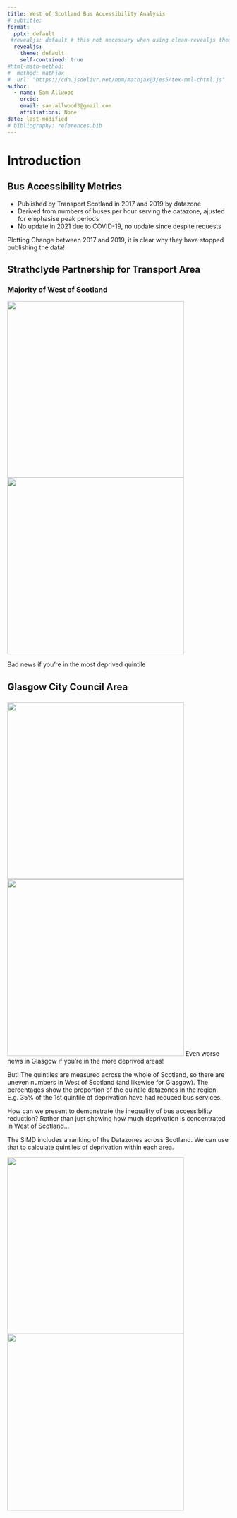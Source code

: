 ```yaml
---
title: West of Scotland Bus Accessibility Analysis
# subtitle: 
format: 
  pptx: default
 #revealjs: default # this not necessary when using clean-revealjs theme
  revealjs: 
    theme: default
    self-contained: true
#html-math-method:
#  method: mathjax
#  url: "https://cdn.jsdelivr.net/npm/mathjax@3/es5/tex-mml-chtml.js"
author:
  - name: Sam Allwood
    orcid: 
    email: sam.allwood3@gmail.com
    affiliations: None
date: last-modified
# bibliography: references.bib
---
```


# Introduction

## Bus Accessibility Metrics {auto-animate="true"}

- Published by Transport Scotland in 2017 and 2019 by datazone
- Derived from numbers of buses per hour serving the datazone, ajusted for emphasise peak periods
- No update in 2021 due to COVID-19, no update since despite requests

Plotting Change between 2017 and 2019, it is clear why they have stopped publishing the data!

## Strathclyde Partnership for Transport Area
### Majority of West of Scotland
![](Bus_Access_SPT.jpeg){.absolute top="170" left="30" width="400" height="400"}
![](Bus_Access_SIMD_SPT.jpeg){.absolute top="500" left="450" width="400" height="400"}

Bad news if you're in the most deprived quintile

## Glasgow City Council Area
### 
![](Bus_Access_GCC.jpeg){.absolute top="170" left="30" width="400" height="400"}
![](Bus_Access_SIMD_GCC.jpeg){.absolute top="500" left="450" width="400" height="400"}
Even worse news in Glasgow if you're in the more deprived areas!

But! The quintiles are measured across the whole of Scotland, so there are uneven numbers in West of Scotland
(and likewise for Glasgow). The percentages show the proportion of the quintile datazones in the region. 
E.g. 35% of the 1st quintile of deprivation have had reduced bus services. 

How can we present to demonstrate the inequality of bus accessibility reduction? 
Rather than just showing how much deprivation is concentrated in West of Scotland...

The SIMD includes a ranking of the Datazones across Scotland. We can use that to calculate
quintiles of deprivation within each area. 

![](Bus_Access_SIMD_SPT_local.jpeg){.absolute top="170" left="30" width="400" height="400"}
![](Bus_Access_SIMD_GCC_local.jpeg){.absolute top="500" left="450" width="400" height="400"}
